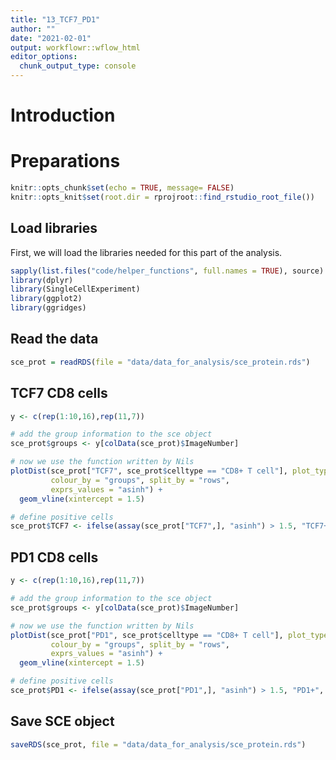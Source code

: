 ```yaml
---
title: "13_TCF7_PD1"
author: ""
date: "2021-02-01"
output: workflowr::wflow_html
editor_options:
  chunk_output_type: console
---
```


# Introduction


# Preparations

```r
knitr::opts_chunk$set(echo = TRUE, message= FALSE)
knitr::opts_knit$set(root.dir = rprojroot::find_rstudio_root_file())
```

## Load libraries

First, we will load the libraries needed for this part of the analysis.

```r
sapply(list.files("code/helper_functions", full.names = TRUE), source)
library(dplyr)
library(SingleCellExperiment)
library(ggplot2)
library(ggridges)
```

## Read the data

```r
sce_prot = readRDS(file = "data/data_for_analysis/sce_protein.rds")
```

## TCF7 CD8 cells

```r
y <- c(rep(1:10,16),rep(11,7))

# add the group information to the sce object
sce_prot$groups <- y[colData(sce_prot)$ImageNumber]

# now we use the function written by Nils
plotDist(sce_prot["TCF7", sce_prot$celltype == "CD8+ T cell"], plot_type = "ridges", 
         colour_by = "groups", split_by = "rows", 
         exprs_values = "asinh") +
  geom_vline(xintercept = 1.5)

# define positive cells
sce_prot$TCF7 <- ifelse(assay(sce_prot["TCF7",], "asinh") > 1.5, "TCF7+", "TCF7-")
```

## PD1 CD8 cells

```r
y <- c(rep(1:10,16),rep(11,7))

# add the group information to the sce object
sce_prot$groups <- y[colData(sce_prot)$ImageNumber]

# now we use the function written by Nils
plotDist(sce_prot["PD1", sce_prot$celltype == "CD8+ T cell"], plot_type = "ridges", 
         colour_by = "groups", split_by = "rows", 
         exprs_values = "asinh") +
  geom_vline(xintercept = 1.5)

# define positive cells
sce_prot$PD1 <- ifelse(assay(sce_prot["PD1",], "asinh") > 1.5, "PD1+", "PD1-")
```

## Save SCE object

```r
saveRDS(sce_prot, file = "data/data_for_analysis/sce_protein.rds")
```
